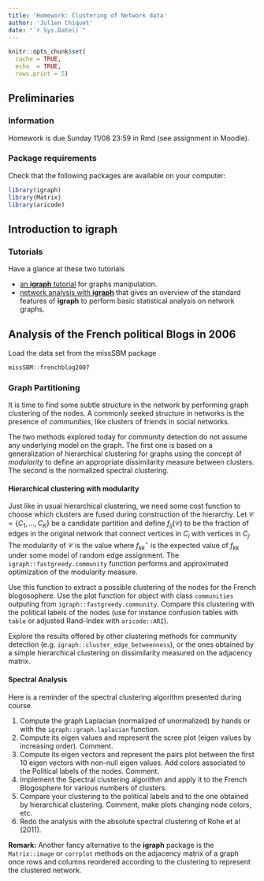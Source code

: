 ```yaml
---
title: 'Homework: Clustering of Network data'
author: 'Julien Chiquet'
date: "`r Sys.Date()`"
---
```


```r
knitr::opts_chunk$set(
  cache = TRUE,
  echo  = TRUE,
  rows.print = 5)
```

## Preliminaries

### Information

Homework is due Sunday 11/08 23:59 in Rmd (see assignment in Moodle).

### Package requirements

Check that the following packages are available on your computer:

```r
library(igraph)
library(Matrix)
library(aricode)
```

<!-- If( and only if!!) you have time, you can also play with  -->
<!-- ```{r, message=FALSE} -->
<!-- library(ggraph) -->
<!-- ``` -->

## Introduction to **igraph**

### Tutorials 

Have a glance at these two tutorials

- [an **igraph** tutorial](https://rstudio-pubs-static.s3.amazonaws.com/74248_3bd99f966ed94a91b36d39d8f21e3dc3.html) for graphs manipulation.
- [network analysis with **igraph**](http://kateto.net/networks-r-igraph) that gives an overview of the standard features of **igraph** to perform basic statistical analysis on network graphs.

## Analysis of the French political Blogs in 2006

Load the data set from the missSBM package
```r
missSBM::frenchblog2007
```

### Graph Partitioning

It is time to find some subtle structure in the network by performing graph clustering of the nodes. A commonly seeked structure in networks is the presence of _communities_,  like clusters of friends in social networks.

The two methods explored today for community detection do not assume any underlying model on the graph. The first one is based on a generalization of hierarchical clustering for graphs using the concept of _modularity_ to define an appropriate dissimilarity measure between clusters. The second is the normalized spectral clustering.

#### Hierarchical clustering with modularity

Just like in usual hierarchical clustering, we need some cost function to choose which clusters are fused during construction of the hierarchy. Let $\mathcal{C} = \{C_1,\dots,C_K\}$ be a candidate partition and define $f_{ij}(\mathcal{C})$ to be the fraction of edges in the original network that connect vertices in $C_i$ with vertices in $C_j$. The modularity of $\mathcal{C}$ is the value
\begin{equation*}
  \mathrm{modularity}(\mathcal{C}) = \sum_{k=1}^K \left(f_{kk}(\mathcal{C}) - f_{kk}^\star\right)^2
\end{equation*}
where $f_{kk}^\star$  is the expected value of $f_{kk}$ under some model of random edge assignment. The `igraph::fastgreedy.community` function performs and approximated optimization of the modularity measure.

Use this function to extract a possible clustering of the nodes for the French blogosophere. Use the plot function for object with class `communities` outputing from `igraph::fastgreedy.community`. Compare this clustering with the political labels of the nodes (use for instance confusion tables with `table` or adjusted Rand-Index with `aricode::ARI`).

Explore the results offered by other clustering methods for community detection (e.g. `igraph::cluster_edge_betweenness`), or the ones obtained by a simple hierarchical clustering on dissimilarity measured on the adjacency matrix.

#### Spectral Analysis

Here is a reminder of the spectral clustering algorithm presented during course.

\begin{algorithm}[H]
  \KwIn{Adjacency matrix and number of classes $Q$}
  \DontPrintSemicolon
  
  Compute the normalized graph Laplacian $\mathbf{L}$\;
  Compute the eigen vectors of $\mathbf{L}$ associated with the $Q$ smallest eigenvalues\;
  Define $\mathbf{U}$,  the $p\times Q$ matrix  that encompasses these $Q$ vectors \;
  Define $\tilde{\mathbf{U}}$, the row-wise normalized version of $\mathbf{U}$: $ \tilde{u}_{ij} = \frac{u_{ij}}{\| \mathbf{U}_i\|_2}$\;
  Apply k-means to $(\tilde{\mathbf{U}}_i)_{i=1,\dots,p}$

  \KwOut{vector of classes $\mathbf{C}\in \mathcal{Q}^p$, such as  $C_i = q$ if $i\in q$}

  \caption{Spectral Clustering by Ng, Jordan and Weiss (2002)}
\end{algorithm}

1. Compute the graph Laplacian (normalized of unormalized) by hands or with the `igraph::graph.laplacian` function.
2. Compute its eigen values and represent the scree plot (eigen values by increasing order). Comment.
3. Compute its eigen vectors and represent the pairs plot between the first 10 eigen vectors with non-null eigen values. Add colors associated to the Political labels of the nodes.  Comment.
4. Implement the Spectral clustering algorithm and apply it to the French Blogosphere for various numbers of clusters. 
5. Compare your clustering to the political labels and to the one obtained by hierarchical clustering. Comment, make plots changing node colors, etc.
6. Redo the analysis with the absolute spectral clustering of Rohe et al (2011).

**Remark:** Another fancy alternative to the **igraph** package is the `Matrix::image` or `corrplot` methods on the adjacency matrix of a graph once rows and columns reordered according to the clustering to represent the clustered network.

